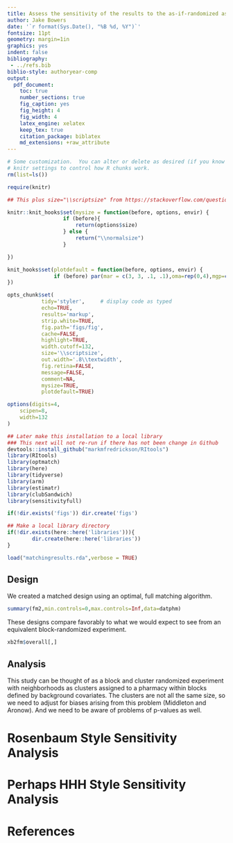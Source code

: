 ```yaml
---
title: Assess the sensitivity of the results to the as-if-randomized assumption
author: Jake Bowers
date: '`r format(Sys.Date(), "%B %d, %Y")`'
fontsize: 11pt
geometry: margin=1in
graphics: yes
indent: false
bibliography:
 - ../refs.bib
biblio-style: authoryear-comp
output:
  pdf_document:
    toc: true
    number_sections: true
    fig_caption: yes
    fig_height: 4
    fig_width: 4
    latex_engine: xelatex
    keep_tex: true
    citation_package: biblatex
    md_extensions: +raw_attribute
---
```



```r
# Some customization.  You can alter or delete as desired (if you know what you are doing).
# knitr settings to control how R chunks work.
rm(list=ls())

require(knitr)

## This plus size="\\scriptsize" from https://stackoverflow.com/questions/26372138/beamer-presentation-rstudio-change-font-size-for-chunk

knitr::knit_hooks$set(mysize = function(before, options, envir) {
			      if (before){
				      return(options$size)
			      } else {
				      return("\\normalsize")
			      }

})

knit_hooks$set(plotdefault = function(before, options, envir) {
		       if (before) par(mar = c(3, 3, .1, .1),oma=rep(0,4),mgp=c(1.5,.5,0))
})

opts_chunk$set(
	       tidy='styler',     # display code as typed
	       echo=TRUE,
	       results='markup',
	       strip.white=TRUE,
	       fig.path='figs/fig',
	       cache=FALSE,
	       highlight=TRUE,
	       width.cutoff=132,
	       size='\\scriptsize',
	       out.width='.8\\textwidth',
	       fig.retina=FALSE,
	       message=FALSE,
	       comment=NA,
	       mysize=TRUE,
	       plotdefault=TRUE)

options(digits=4,
	scipen=8,
	width=132
)
```


```r
## Later make this installation to a local library
### This next will not re-run if there has not been change in Github
devtools::install_github("markmfredrickson/RItools") 
library(RItools)
library(optmatch)
library(here)
library(tidyverse)
library(arm)
library(estimatr)
library(clubSandwich)
library(sensitivityfull)
```


```r
if(!dir.exists('figs')) dir.create('figs')

## Make a local library directory
if(!dir.exists(here::here('libraries'))){
        dir.create(here::here('libraries'))
}
```

```r
load("matchingresults.rda",verbose = TRUE)
```

## Design

We created a matched design using an optimal, full matching algorithm.

```r

summary(fm2,min.controls=0,max.controls=Inf,data=datphm)

```

These designs compare favorably to what we would expect to see from an equivalent block-randomized experiment.

```r

xb2fm$overall[,]

```

## Analysis

This study can be thought of as a block and cluster randomized experiment with
neighborhoods as clusters assigned to a pharmacy within blocks defined by
background covariates. The clusters are not all the same size, so we need to
adjust for biases arising from this problem (Middleton and Aronow). And we need
to be aware of problems of p-values as well.


# Rosenbaum Style Sensitivity Analysis

# Perhaps HHH Style Sensitivity Analysis

# References




